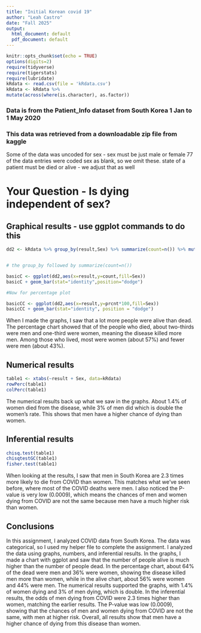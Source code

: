 ```yaml
---
title: "Initial Korean covid 19"
author: "Leah Castro"
date: "Fall 2025"
output:
  html_document: default
  pdf_document: default
---
```


```r
knitr::opts_chunk$set(echo = TRUE)
options(digits=2)
require(tidyverse)
require(tigerstats)
require(lubridate)
kRdata <- read.csv(file = 'kRdata.csv')
kRdata <- kRdata %>%
mutate(across(where(is.character), as.factor))

```
### Data is from the Patient_Info dataset from South Korea 1 Jan to 1 May 2020
### This data was retrieved from a downloadable zip file from kaggle

Some of the data was uncoded for sex - sex must be just male or female
77 of the data entries were coded sex  as blank, so we omit these.
state of a patient must be died or alive - we adjust that as well   
  
# Your Question - Is dying independent of sex?






## Graphical results - use ggplot commands to do this  

```r
dd2 <- kRdata %>% group_by(result,Sex) %>% summarize(count=n()) %>% mutate(prcnt=count/sum(count))


# the group_by followed by summarize(count=n())

basicC <- ggplot(dd2,aes(x=result,y=count,fill=Sex))
basicC + geom_bar(stat="identity",position="dodge")

#Now for percentage plot

basicCC <- ggplot(dd2,aes(x=result,y=prcnt*100,fill=Sex)) 
basicCC + geom_bar(stat="identity", position = "dodge")
```

When I made the graphs, I saw that a lot more people were alive than dead. The percentage chart showed that of the people who died, about two-thirds were men and one-third were women, meaning the disease killed more men. Among those who lived, most were women (about 57%) and fewer were men (about 43%).  





  
## Numerical results

```r
table1 <- xtabs(~result + Sex, data=kRdata)
rowPerc(table1)
colPerc(table1)
```

The numerical results back up what we saw in the graphs. About 1.4% of women died from the disease, while 3% of men did which is double the women’s rate. This shows that men have a higher chance of dying than women.


## Inferential results 

```r
chisq.test(table1)
chisqtestGC(table1)
fisher.test(table1)
```

When looking at the results, I saw that men in South Korea are 2.3 times more likely to die from COVID than women. This matches what we’ve seen before, where most of the COVID deaths were men. I also noticed the P-value is very low (0.0009), which means the chances of men and women dying from COVID are not the same because men have a much higher risk than women.

## Conclusions

In this assignment, I analyzed COVID data from South Korea. The data was categorical, so I used my helper file to complete the assignment. I analyzed the data using graphs, numbers, and inferential results. In the graphs, I made a chart with ggplot and saw that the number of people alive is much higher than the number of people dead. In the percentage chart, about 64% of the dead were men and 36% were women, showing the disease killed men more than women, while in the alive chart, about 56% were women and 44% were men. The numerical results supported the graphs, with 1.4% of women dying and 3% of men dying, which is double. In the inferential results, the odds of men dying from COVID were 2.3 times higher than women, matching the earlier results. The P-value was low (0.0009), showing that the chances of men and women dying from COVID are not the same, with men at higher risk. Overall, all results show that men have a higher chance of dying from this disease than women.

